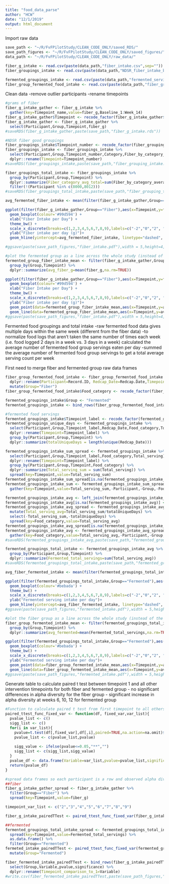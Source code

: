 ```yaml
---
title: "food_data_parse"
author: "HCW"
date: "12/1/2019"
output: html_document
---
```


Import raw data
```r
save_path <- "~/R/FvFPilotStudy/CLEAN_CODE_ONLY/saved_RDS/"
save_path_figures <- "~/R/FvFPilotStudy/CLEAN_CODE_ONLY/saved_figures/"
data_path <- "~/R/FvFPilotStudy/CLEAN_CODE_ONLY/raw_data/"

fiber_g_intake <- read.csv(paste(data_path,"fiber_intake.csv",sep=""))
fiber_groupings_intake <- read.csv(paste(data_path,"NDSR_fiber_intake_by_category.csv",sep=""))

fermented_groupings_intake <- read.csv(paste(data_path,"fermented_servings_with_categories.csv",sep=""))
fiber_group_fermented_food_intake <- read.csv(paste(data_path,"fiber_group_fermented_food_raw.csv",sep=""))
```

Clean data 
-remove outlier participants
-rename timepoints 
```r
#grams of fiber
fiber_g_intake_gather <- fiber_g_intake %>% 
  gather(key=Timepoint_name,value=fiber_g,Baseline_1:Week_14)
fiber_g_intake_gather$Timepoint <- recode_factor(fiber_g_intake_gather$Timepoint_name,"Baseline_1"=1,"Baseline_2"=2,"Week_2"=3,"Week_4"=4,"Week_6"=5,"Week_8"=6,"Week_10"=7,"Week_12"=8,"Week_14"=9)
fiber_g_intake_gather <- fiber_g_intake_gather %>% 
  select(Participant,Group,Timepoint,fiber_g)
#saveRDS(fiber_g_intake_gather,paste(save_path,"fiber_g_intake.rds"))

#NDSR fiber good groupings
fiber_groupings_intake$Timepoint_number <- recode_factor(fiber_groupings_intake$Timepoint,Baseline=2,`Week 4`=4,`Week 10`=7,`Week 14`=9)
fiber_groupings_intake <- fiber_groupings_intake %>% 
  select(Participant,Group,Timepoint_number,Category,Fiber_by_category_averaged) %>% 
  dplyr::rename(Timepoint=Timepoint_number)
#saveRDS(fiber_groupings_intake,paste(save_path,"fiber_grouping_intake.rds"))

fiber_groupings_total_intake <- fiber_groupings_intake %>% 
  group_by(Participant,Group,Timepoint) %>% 
  dplyr::summarize(Fiber_category_avg_total=sum(Fiber_by_category_averaged)) %>% 
  filter(!(Participant %in% c(8000,8012)))
#saveRDS(fiber_groupings_total_intake,paste(save_path,"fiber_grouping_total_intake.rds"))

avg_fermented_fiber_intake <- mean(filter(fiber_g_intake_gather,Group=="Fermented")$fiber_g,na.rm=T)

ggplot(filter(fiber_g_intake_gather,Group=="Fiber"),aes(x=Timepoint,y=fiber_g)) +
  geom_boxplot(colour='#99d594') +
  xlab("Fiber Intake per Day") +
  theme_bw() +
  scale_x_discrete(breaks=c(1,2,3,4,5,6,7,8,9),labels=c("-2","0","2", "4","6", "8","10","12","14"),name="Timepoint (weeks)")+
  ylab("Fiber intake per day (g)")+
  geom_hline(yintercept=avg_fermented_fiber_intake, linetype="dashed", color = "grey")

#ggsave(paste(save_path_figures,"fiber_intake.pdf"),width = 5,height=4,useDingbats=FALSE)

#plot the fermented group as a line across the whole study (instead of the average as a horizontal line)
fermented_group_fiber_intake_mean <- filter(fiber_g_intake_gather,Group=="Fermented") %>% 
  group_by(Group,Timepoint) %>% 
  dplyr::summarize(avg_fiber_g=mean(fiber_g,na.rm=TRUE))

ggplot(filter(fiber_g_intake_gather,Group=="Fiber"),aes(x=Timepoint,y=fiber_g)) +
  geom_boxplot(colour='#99d594') +
  xlab("Fiber Intake per Day") +
  theme_bw() +
  scale_x_discrete(breaks=c(1,2,3,4,5,6,7,8,9),labels=c("-2","0","2", "4","6", "8","10","12","14"),name="Timepoint (weeks)")+
  ylab("Fiber intake per day (g)")+
  geom_point(data=fermented_group_fiber_intake_mean,aes(x=Timepoint,y=avg_fiber_g),color="grey")+
  geom_line(data=fermented_group_fiber_intake_mean,aes(x=Timepoint,y=avg_fiber_g,group=1),color="grey",stat="identity",linetype="dashed")
#ggsave(paste(save_path_figures,"fiber_intake.pdf"),width = 5,height=4,useDingbats=FALSE)

```

Fermented food groupings and total intake
-raw fermented food data gives multiple days within the same week (different from the fiber data)
-to normalize food logs that aren't taken the same number of times each week (i.e. food logged 2 days in a week vs. 3 days in a week) calculated the average number of fermented food group servings eaten per day
-summed the average number of fermented food group servings to get a total average serving count per week  

First need to merge fiber and fermented group raw data frames
```r
fiber_group_fermented_food_intake <- fiber_group_fermented_food_intake %>% 
  dplyr::rename(Participant=Record.ID, Redcap_Date=Redcap.Date,Timepoint=Event.Name,Total_serving=Serving.size,Food_Item=Food.Item,Food_Amount=Amount) %>% 
  mutate(Group="Fiber")
fiber_group_fermented_food_intake$Food_category <- recode_factor(fiber_group_fermented_food_intake$Type,"kefir"="Kefir","kimchi"="Vegetables","kombucha"="Kombucha","vegetables"="Vegetables","yogurt"="Yoghurt")

fermented_groupings_intake$Group <- "Fermented"
fermented_groupings_intake <- bind_rows(fiber_group_fermented_food_intake,fermented_groupings_intake)
```


```r
#fermented food servings
fermented_groupings_intake$Timepoint_label <- recode_factor(fermented_groupings_intake$Timepoint,"Baseline -2"=1,"baseline_2_arm_1"=1,"baseline_arm_1"=2,"Baseline"=2,"Week 2"=3,"week_2_arm_1"=3,"Week 4"=4,"Week 6"=5,"Week 8"=6,"week_8_arm_1"=6,"Week 10"=7,"week_10_arm_1"=7,"Week 12"=8,"week_12_arm_1"=8,"week_14_arm_1"=9,"Week 14"=9) 
fermented_groupings_unique_days <- fermented_groupings_intake %>% 
  select(Participant,Group,Timepoint_label,Redcap_Date,Food_category,Total_serving) %>% 
  dplyr::rename(Timepoint=Timepoint_label) %>% 
  group_by(Participant,Group,Timepoint) %>% 
  dplyr::summarize(totalUniqueDays = length(unique(Redcap_Date)))

fermented_groupings_intake_sum_spread <- fermented_groupings_intake %>% 
  select(Participant,Group,Timepoint_label,Food_category,Total_serving) %>% 
  dplyr::rename(Timepoint=Timepoint_label) %>% 
  group_by(Participant,Group,Timepoint,Food_category) %>% 
  dplyr::summarize(Total_serving_sum = sum(Total_serving)) %>% 
  spread(key=Timepoint,value=Total_serving_sum)
fermented_groupings_intake_sum_spread[is.na(fermented_groupings_intake_sum_spread)] <- 0
fermented_groupings_intake_sum <- fermented_groupings_intake_sum_spread %>% 
  gather(key=Timepoint,value=Total_serving_sum,-Participant,-Group,-Food_category)

fermented_groupings_intake_avg <- left_join(fermented_groupings_intake_sum,fermented_groupings_unique_days) #%>% 
fermented_groupings_intake_avg[is.na(fermented_groupings_intake_avg)] <- 1
fermented_groupings_intake_avg_spread <- fermented_groupings_intake_avg %>% 
  mutate(Total_serving_avg=Total_serving_sum/totalUniqueDays) %>% 
  select(-Total_serving_sum,-totalUniqueDays) %>% 
  spread(key=Food_category,value=Total_serving_avg)
fermented_groupings_intake_avg_spread[is.na(fermented_groupings_intake_avg_spread)] <- 0
fermented_groupings_intake_avg <- fermented_groupings_intake_avg_spread %>% 
  gather(key=Food_category,value=Total_serving_avg,-Participant,-Group,-Timepoint)
#saveRDS(fermented_groupings_intake_avg,paste(save_path,"fermented_groupings_intake.rds"))

fermented_groupings_total_intake <- fermented_groupings_intake_avg %>% 
  group_by(Participant,Group,Timepoint) %>% 
  dplyr::summarize(Fermented_total_servings=sum(Total_serving_avg)) 
#saveRDS(fermented_groupings_total_intake,paste(save_path,"fermented_groupings_total_intake.rds"))

avg_fiber_fermented_intake <- mean(filter(fermented_groupings_total_intake,Group=="Fiber")$Fermented_total_servings)

ggplot(filter(fermented_groupings_total_intake,Group=="Fermented"),aes(x=Timepoint,y=Fermented_total_servings)) +
  geom_boxplot(colour='#bebada') +
  theme_bw() +
  scale_x_discrete(breaks=c(1,2,3,4,5,6,7,8,9),labels=c("-2","0","2", "4","6", "8","10","12","14"),name="Timepoint (weeks)")+
  ylab("Fermented serving intake per day")+
  geom_hline(yintercept=avg_fiber_fermented_intake, linetype="dashed", color = "grey")
#ggsave(paste(save_path_figures,"fermented_intake.pdf"),width = 5,height=4,useDingbats=FALSE)

#plot the fiber group as a line across the whole study (instead of the average as a horizontal line)
fiber_group_fermented_intake_mean <- filter(fermented_groupings_total_intake,Group=="Fiber") %>% 
  group_by(Group,Timepoint) %>% 
  dplyr::summarize(avg_fermented=mean(Fermented_total_servings,na.rm=TRUE))

ggplot(filter(fermented_groupings_total_intake,Group=="Fermented"),aes(x=Timepoint,y=Fermented_total_servings)) +
  geom_boxplot(colour='#bebada') +
  theme_bw() +
  scale_x_discrete(breaks=c(1,2,3,4,5,6,7,8,9),labels=c("-2","0","2", "4","6", "8","10","12","14"),name="Timepoint (weeks)")+
  ylab("Fermented serving intake per day")+
  geom_point(data=fiber_group_fermented_intake_mean,aes(x=Timepoint,y=avg_fermented),color="grey")+
  geom_line(data=fiber_group_fermented_intake_mean,aes(x=Timepoint,y=avg_fermented,group=1),color="grey",stat="identity",linetype="dashed")
#ggsave(paste(save_path_figures,"fermented_intake.pdf"),width = 5,height=4,useDingbats=FALSE)

```

Generate table to calculate paired t test between timepoint 1 and all other intervention timepoints for both fiber and fermented group
 - no significant differences in alpha diversity for the fiber group
 - significant increase in alpha diversity at weeks 6, 10, 12 for fermented group
```r
#Function to calculate paired t test from first timepoint to all others in a list (2 through 9)
paired_ttest_func_fixed_var <- function(df, fixed_var,var_list){
  pvalue_list <- c()
  sigg_list <- c()
  for(i in var_list){
    pvalue=t.test(df[,fixed_var],df[,i],paired=TRUE,na.action=na.omit)$p.value
    pvalue_list <- c(pvalue_list,pvalue)
    
    sigg_value <- ifelse(pvalue<=0.05,"**","")
    sigg_list <- c(sigg_list,sigg_value)
  }
  pvalue_df <- data.frame(Variable=var_list,pvalue=pvalue_list,significance=sigg_list)
  return(pvalue_df)
}

#spread data frames so each participant is a row and observed alpha diversity at different timepoints are the columns
##fiber
fiber_g_intake_gather_spread <- fiber_g_intake_gather %>% 
  filter(Group=="Fiber") %>% 
  spread(key=Timepoint,value=fiber_g)

timepoint_var_list <- c("2","3","4","5","6","7","8","9")

fiber_g_intake_pairedTTest <- paired_ttest_func_fixed_var(fiber_g_intake_gather_spread,"1",timepoint_var_list) %>% mutate(Group="Fiber")

##fermented
fermented_groupings_total_intake_spread <- fermented_groupings_total_intake %>% 
  spread(key=Timepoint,value=Fermented_total_servings) %>% 
  as.data.frame() %>% 
  filter(Group=="Fermented")
fermeted_intake_pairedTTest <- paired_ttest_func_fixed_var(fermented_groupings_total_intake_spread,"1",timepoint_var_list) %>% 
  mutate(Group="Fermented")

fiber_fermented_intake_pairedTTest <- bind_rows(fiber_g_intake_pairedTTest,fermeted_intake_pairedTTest) %>% 
  select(Group,Variable,pvalue,significance) %>% 
  dplyr::rename(Timepoint_comparison_to_1=Variable)
#write.csv(fiber_fermented_intake_pairedTTest,paste(save_path_figures,"fiber_fermented_intake_pairedTTest.csv"))
```

